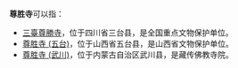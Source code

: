 '''尊胜寺'''可以指：

* [[三臺尊勝寺|三臺尊勝寺]]，位于四川省三台县，是全国重点文物保护单位。
* [[尊胜寺_(五台)|尊胜寺 (五台)]]，位于山西省五台县，是山西省文物保护单位。
* [[尊胜寺_(武川)|尊胜寺 (武川)]]，位于内蒙古自治区武川县，是藏传佛教寺院。

{{disambig|Z|Cat=三字佛寺消歧義}}